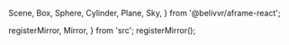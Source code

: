   Scene,
  Box,
  Sphere,
  Cylinder,
  Plane,
  Sky,
} from '@belivvr/aframe-react';

  registerMirror,
  Mirror,
} from 'src';
registerMirror();

<Meta
  title="mirror"
/>

<Canvas>
  <Scene>
    <Box
      position={{ x: -1, y: 0.5, z: -3 }}
      rotation={{ x: 0, y: 45, z: 0 }}
      color="#4CC3D9"
    />
    <Sphere
      position={{ x: 0, y: 1.25, z: -5 }}
      radius={1.25}
      color="#EF2D5E"
    />
    <Cylinder
      position={{ x: 1, y: 0.75, z: -3 }}
      radius={0.5}
      height={1.5}
      color="#FFC65D"
    />
    <Plane
      position={{ x: 0, y: 0, z: -4 }}
      rotation={{ x: -90, y: 0, z: 0 }}
      width={4}
      height={4}
      color="#7BC8A4"
    />
    <Sky color="#ECECEC" />
    <Mirror position={{ x: 0, y: -10, z: -10 }} width={300} height={300} />
  </Scene>
</Canvas>